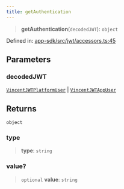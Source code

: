 ```yaml
---
title: getAuthentication
---
```


> **getAuthentication**(`decodedJWT`): `object`

Defined in: [app-sdk/src/jwt/accessors.ts:45](https://github.com/LIT-Protocol/Vincent/blob/73da7c01d4eb076a0ff8650f85c7adf29f486588/packages/libs/app-sdk/src/jwt/accessors.ts#L45)

## Parameters

### decodedJWT

[`VincentJWTPlatformUser`](/api-reference/app-sdk/jwt/interfaces/VincentJWTPlatformUser) | [`VincentJWTAppUser`](/api-reference/app-sdk/jwt/interfaces/VincentJWTAppUser)

## Returns

`object`

### type

> **type**: `string`

### value?

> `optional` **value**: `string`
